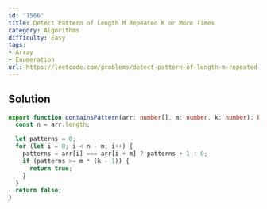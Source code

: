 ```yaml
---
id: '1566'
title: Detect Pattern of Length M Repeated K or More Times
category: Algorithms
difficulty: Easy
tags:
- Array
- Enumeration
url: https://leetcode.com/problems/detect-pattern-of-length-m-repeated-k-or-more-times
---
```


## Solution

```typescript filename="solution.ts" copy
export function containsPattern(arr: number[], m: number, k: number): boolean {
  const n = arr.length;

  let patterns = 0;
  for (let i = 0; i < n - m; i++) {
    patterns = arr[i] === arr[i + m] ? patterns + 1 : 0;
    if (patterns >= m * (k - 1)) {
      return true;
    }
  }
  return false;
}
```

